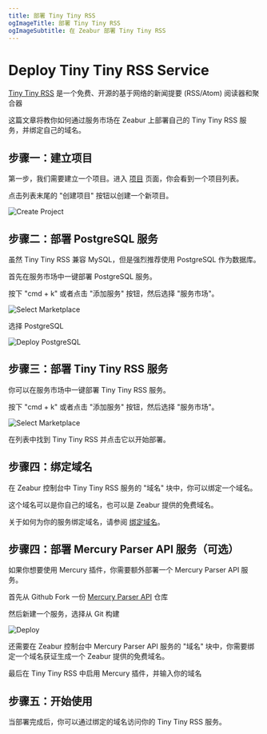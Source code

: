 ```yaml
---
title: 部署 Tiny Tiny RSS
ogImageTitle: 部署 Tiny Tiny RSS
ogImageSubtitle: 在 Zeabur 部署 Tiny Tiny RSS
---
```


# Deploy Tiny Tiny RSS Service

[Tiny Tiny RSS](https://tt-rss.org/) 是一个免费、开源的基于网络的新闻提要 (RSS/Atom) 阅读器和聚合器

这篇文章将教你如何通过服务市场在 Zeabur 上部署自己的 Tiny Tiny RSS 服务，并绑定自己的域名。

## 步骤一：建立项目

第一步，我们需要建立一个项目。进入 [项目](https://dash.zeabur.com/projects) 页面，你会看到一个项目列表。

点击列表末尾的 "创建项目" 按钮以创建一个新项目。

![Create Project](/deploy/common/create-project.en-US.png)

## 步骤二：部署 PostgreSQL 服务

虽然 Tiny Tiny RSS 兼容 MySQL，但是强烈推荐使用 PostgreSQL 作为数据库。

首先在服务市场中一键部署 PostgreSQL 服务。

按下 "cmd + k" 或者点击 "添加服务" 按钮，然后选择 "服务市场"。

![Select Marketplace](/deploy/common/select-service.en-US.png)

选择 PostgreSQL

![Deploy PostgreSQL](/marketplace/postgresql/deploy.png)

## 步骤三：部署 Tiny Tiny RSS 服务

你可以在服务市场中一键部署 Tiny Tiny RSS 服务。

按下 "cmd + k" 或者点击 "添加服务" 按钮，然后选择 "服务市场"。

![Select Marketplace](/deploy/common/select-service.en-US.png)

在列表中找到 Tiny Tiny RSS 并点击它以开始部署。

## 步骤四：绑定域名

在 Zeabur 控制台中 Tiny Tiny RSS 服务的 "域名" 块中，你可以绑定一个域名。

这个域名可以是你自己的域名，也可以是 Zeabur 提供的免费域名。

关于如何为你的服务绑定域名，请参阅 [绑定域名](../deploy/domain-binding)。

## 步骤四：部署 Mercury Parser API 服务（可选）

如果你想要使用 Mercury 插件，你需要额外部署一个 Mercury Parser API 服务。

首先从 Github Fork 一份 [Mercury Parser API](https://github.com/HenryQW/mercury-parser-api) 仓库

然后新建一个服务，选择从 Git 构建

![Deploy](/deploy/common/select-service.en-US.png)

还需要在 Zeabur 控制台中 Mercury Parser API 服务的 "域名" 块中，你需要绑定一个域名获证生成一个 Zeabur 提供的免费域名。

最后在 Tiny Tiny RSS 中启用 Mercury 插件，并输入你的域名

## 步骤五：开始使用

当部署完成后，你可以通过绑定的域名访问你的 Tiny Tiny RSS 服务。
